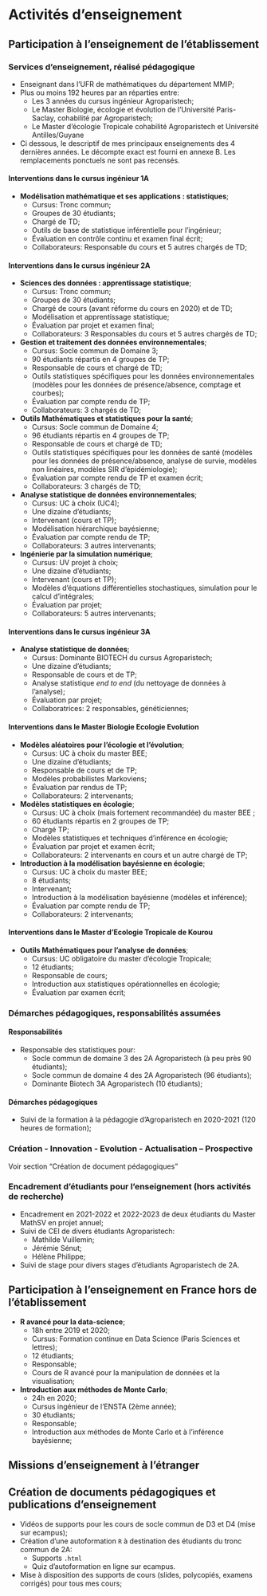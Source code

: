 # Activités d'enseignement

## Participation à l'enseignement de l'établissement

### Services d'enseignement, réalisé pédagogique

-   Enseignant dans l'UFR de mathématiques du département MMIP;
-   Plus ou moins 192 heures par an réparties entre:
    -   Les 3 années du cursus ingénieur Agroparistech;
    -   Le Master Biologie, écologie et évolution de l'Université Paris-Saclay, cohabilité par Agroparistech;
    -   Le Master d'écologie Tropicale cohabilité Agroparistech et Université Antilles/Guyane
-   Ci dessous, le descriptif de mes principaux enseignements des 4 dernières années. Le décompte exact est fourni en annexe B. Les remplacements ponctuels ne sont pas recensés.

#### Interventions dans le cursus ingénieur 1A {.unnumbered}

-   **Modélisation mathématique et ses applications : statistiques**;
    -   Cursus: Tronc commun;
    -   Groupes de 30 étudiants;
    -   Chargé de TD;
    -   Outils de base de statistique inférentielle pour l'ingénieur;
    -   Évaluation en contrôle continu et examen final écrit;
    -   Collaborateurs: Responsable du cours et 5 autres chargés de TD;

#### Interventions dans le cursus ingénieur 2A {.unnumbered}

-   **Sciences des données : apprentissage statistique**;
    -   Cursus: Tronc commun;
    -   Groupes de 30 étudiants;
    -   Chargé de cours (avant réforme du cours en 2020) et de TD;
    -   Modélisation et apprentissage statistique;
    -   Évaluation par projet et examen final;
    -   Collaborateurs: 3 Responsables du cours et 5 autres chargés de TD;
-   **Gestion et traitement des données environnementales**;
    -   Cursus: Socle commun de Domaine 3;
    -   90 étudiants répartis en 4 groupes de TP;
    -   Responsable de cours et chargé de TD;
    -   Outils statistiques spécifiques pour les données environnementales (modèles pour les données de présence/absence, comptage et courbes);
    -   Évaluation par compte rendu de TP;
    -   Collaborateurs: 3 chargés de TD;
-   **Outils Mathématiques et statistiques pour la santé**;
    -   Cursus: Socle commun de Domaine 4;
    -   96 étudiants répartis en 4 groupes de TP;
    -   Responsable de cours et chargé de TD;
    -   Outils statistiques spécifiques pour les données de santé (modèles pour les données de présence/absence, analyse de survie, modèles non linéaires, modèles SIR d'épidémiologie);
    -   Évaluation par compte rendu de TP et examen écrit;
    -   Collaborateurs: 3 chargés de TD;
-   **Analyse statistique de données environnementales**;
    -   Cursus: UC à choix (UC4);
    -   Une dizaine d'étudiants;
    -   Intervenant (cours et TP);
    -   Modélisation hiérarchique bayésienne;
    -   Évaluation par compte rendu de TP;
    -   Collaborateurs: 3 autres intervenants;
-   **Ingénierie par la simulation numérique**;
    -   Cursus: UV projet à choix;
    -   Une dizaine d'étudiants;
    -   Intervenant (cours et TP);
    -   Modèles d'équations différentielles stochastiques, simulation pour le calcul d'intégrales;
    -   Évaluation par projet;
    -   Collaborateurs: 5 autres intervenants;

#### Interventions dans le cursus ingénieur 3A {.unnumbered}

-   **Analyse statistique de données**;
    -   Cursus: Dominante BIOTECH du cursus Agroparistech;
    -   Une dizaine d'étudiants;
    -   Responsable de cours et de TP;
    -   Analyse statistique *end to end* (du nettoyage de données à l'analyse);
    -   Évaluation par projet;
    -   Collaboratrices: 2 responsables, généticiennes;

#### Interventions dans le Master Biologie Ecologie Evolution

-   **Modèles aléatoires pour l'écologie et l'évolution**;
    -   Cursus: UC à choix du master BEE;
    -   Une dizaine d'étudiants;
    -   Responsable de cours et de TP;
    -   Modèles probabilistes Markoviens;
    -   Évaluation par rendus de TP;
    -   Collaborateurs: 2 intervenants;
-   **Modèles statistiques en écologie**;
    -   Cursus: UC à choix (mais fortement recommandée) du master BEE ;
    -   60 étudiants répartis en 2 groupes de TP;
    -   Chargé TP;
    -   Modèles statistiques et techniques d'inférence en écologie;
    -   Évaluation par projet et examen écrit;
    -   Collaborateurs: 2 intervenants en cours et un autre chargé de TP;
-   **Introduction à la modélisation bayésienne en écologie**;
    -   Cursus: UC à choix du master BEE;
    -   8 étudiants;
    -   Intervenant;
    -   Introduction à la modélisation bayésienne (modèles et inférence);
    -   Évaluation par compte rendu de TP;
    -   Collaborateurs: 2 intervenants;

#### Interventions dans le Master d'Ecologie Tropicale de Kourou

-   **Outils Mathématiques pour l'analyse de données**;
    -   Cursus: UC obligatoire du master d'écologie Tropicale;
    -   12 étudiants;
    -   Responsable de cours;
    -   Introduction aux statistiques opérationnelles en écologie;
    -   Évaluation par examen écrit;

### Démarches pédagogiques, responsabilités assumées

#### Responsabilités

-   Responsable des statistiques pour:
    -   Socle commun de domaine 3 des 2A Agroparistech (à peu près 90 étudiants);
    -   Socle commun de domaine 4 des 2A Agroparistech (96 étudiants);
    -   Dominante Biotech 3A Agroparistech (10 étudiants);

#### Démarches pédagogiques

-   Suivi de la formation à la pédagogie d'Agroparistech en 2020-2021 (120 heures de formation);

### Création - Innovation - Evolution - Actualisation -- Prospective

Voir section "Création de document pédagogiques"

### Encadrement d'étudiants pour l'enseignement (hors activités de recherche)

-   Encadrement en 2021-2022 et 2022-2023 de deux étudiants du Master MathSV en projet annuel;
-   Suivi de CEI de divers étudiants Agroparistech:
    -   Mathilde Vuillemin;
    -   Jérémie Sénut;
    -   Hélène Philippe;
-   Suivi de stage pour divers stages d'étudiants Agroparistech de 2A.

## Participation à l'enseignement en France hors de l'établissement

-   **R avancé pour la data-science**;
    -   18h entre 2019 et 2020;
    -   Cursus: Formation continue en Data Science (Paris Sciences et lettres);
    -   12 étudiants;
    -   Responsable;
    -   Cours de R avancé pour la manipulation de données et la visualisation;
-   **Introduction aux méthodes de Monte Carlo**;
    -   24h en 2020;
    -   Cursus ingénieur de l'ENSTA (2ème année);
    -   30 étudiants;
    -   Responsable;
    -   Introduction aux méthodes de Monte Carlo et à l'inférence bayésienne;

## Missions d'enseignement à l'étranger

## Création de documents pédagogiques et publications d'enseignement

-   Vidéos de supports pour les cours de socle commun de D3 et D4 (mise sur ecampus);
-   Création d'une autoformation `R` à destination des étudiants du tronc commun de 2A:
    -   Supports `.html`
    -   Quiz d'autoformation en ligne sur ecampus.
-   Mise à disposition des supports de cours (slides, polycopiés, examens corrigés) pour tous mes cours;
